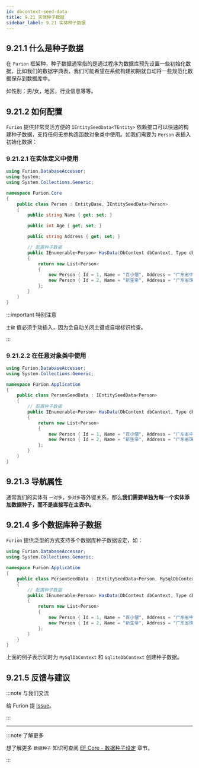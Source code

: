 ```yaml
---
id: dbcontext-seed-data
title: 9.21 实体种子数据
sidebar_label: 9.21 实体种子数据
---
```


## 9.21.1 什么是种子数据

在 `Furion` 框架种，种子数据通常指的是通过程序为数据库预先设置一些初始化数据，比如我们的数据字典表，我们可能希望在系统构建初期就自动将一些规范化数据保存到数据库中。

如性别：男/女，地区，行业信息等等。

## 9.21.2 如何配置

`Furion` 提供非常灵活方便的 `IEntitySeedData<TEntity>` 依赖接口可以快速的构建种子数据，支持任何无参构造函数对象类中使用。如我们需要为 `Person` 表插入初始化数据：

### 9.21.2.1 在实体定义中使用

```cs {7,16-23}
using Furion.DatabaseAccessor;
using System;
using System.Collections.Generic;

namespace Furion.Core
{
    public class Person : EntityBase, IEntitySeedData<Person>
    {
        public string Name { get; set; }

        public int Age { get; set; }

        public string Address { get; set; }

        // 配置种子数据
        public IEnumerable<Person> HasData(DbContext dbContext, Type dbContextLocator)
        {
            return new List<Person>
            {
                new Person { Id = 1, Name = "百小僧", Address = "广东省中山市" },
                new Person { Id = 2, Name = "新生帝", Address = "广东省珠海市" }
            };
        }
    }
}
```

:::important 特别注意

`主键` 值必须手动插入，因为会自动关闭主键或自增标识检查。

:::

### 9.21.2.2 在任意对象类中使用

```cs {6,9-16}
using Furion.DatabaseAccessor;
using System.Collections.Generic;

namespace Furion.Application
{
    public class PersonSeedData : IEntitySeedData<Person>
    {
        // 配置种子数据
        public IEnumerable<Person> HasData(DbContext dbContext, Type dbContextLocator)
        {
            return new List<Person>
            {
                new Person { Id = 1, Name = "百小僧", Address = "广东省中山市" },
                new Person { Id = 2, Name = "新生帝", Address = "广东省珠海市" }
            };
        }
    }
}
```

## 9.21.3 导航属性

通常我们的实体有 `一对多`，`多对多`等外键关系，那么**我们需要单独为每一个实体添加数据种子，而不是直接写在主表中。**

## 9.21.4 多个数据库种子数据

`Furion` 提供泛型的方式支持多个数据库种子数据设定，如：

```cs {6,9-16}
using Furion.DatabaseAccessor;
using System.Collections.Generic;

namespace Furion.Application
{
    public class PersonSeedData : IEntitySeedData<Person, MySqlDbContextLocator, SqliteDbContextLocator>
    {
        // 配置种子数据
        public IEnumerable<Person> HasData(DbContext dbContext, Type dbContextLocator)
        {
            return new List<Person>
            {
                new Person { Id = 1, Name = "百小僧", Address = "广东省中山市" },
                new Person { Id = 2, Name = "新生帝", Address = "广东省珠海市" }
            };
        }
    }
}
```

上面的例子表示同时为 `MySqlDbContext` 和 `SqliteDbContext` 创建种子数据。

## 9.21.5 反馈与建议

:::note 与我们交流

给 Furion 提 [Issue](https://gitee.com/monksoul/Furion/issues/new?issue)。

:::

---

:::note 了解更多

想了解更多 `数据种子` 知识可查阅 [EF Core - 数据种子设定](https://docs.microsoft.com/zh-cn/ef/core/modeling/data-seeding) 章节。

:::